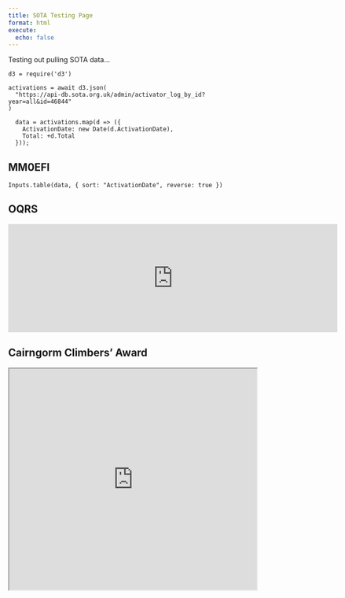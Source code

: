 ```yaml
---
title: SOTA Testing Page
format: html
execute:
  echo: false
---
```


Testing out pulling SOTA data...


```ojs
d3 = require('d3')

activations = await d3.json(
  "https://api-db.sota.org.uk/admin/activator_log_by_id?year=all&id=46844"
)

  data = activations.map(d => ({
    ActivationDate: new Date(d.ActivationDate),
    Total: +d.Total
  }));
```

## MM0EFI

```ojs
Inputs.table(data, { sort: "ActivationDate", reverse: true })
```


## OQRS

<iframe name="iframe" src="https://log.gm5alx.uk/widgets/oqrs/gm5alx" height="220" width="670" frameborder="0"></iframe>


## Cairngorm Climbers' Award

<iframe
  src="https://cairngorms.streamlit.app?embed=true"
  style="height: 450px; width: 100%;"
></iframe>

